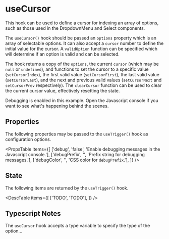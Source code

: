 
# useCursor

<div className="large">
  This hook can be used to define a cursor for indexing an array of options,
  such as those used in the DropdownMenu and Select components.
</div>

The `useCursor()` hook should be passed an `options` property which is an
array of selectable options.  It can also accept a `cursor` number to define
the initial value for the cursor.  A `validOption` function can be specified
which will determine if an option is valid and can be selected.

The hook returns a copy of the `options`, the current `cursor` (which may be
`null` or `undefined`), and functions to set the cursor to a specific value
(`setCursorIndex`), the first valid value (`setCursorFirst`), the last valid
value (`setCursorLast`), and the next and previous valid values (`setCursorNext`
and `setCursorPrev` respectively).  The `clearCursor` function can be used to
clear the current cursor value, effectively resetting the state.

Debugging is enabled in this example.  Open the Javascript console if you want
to see what's happening behind the scenes.

<Example
  Component={Component}
  code={Source}
  highlightLines="16-26,40,48,51,54,57,60,70,73,76,79,82"
  expand
/>

## Properties

The following properties may be passed to the `useTrigger()` hook as
configuration options.

<PropsTable
  items={[
    ['debug',       'false',  'Enable debugging messages in the Javascript console.'],
    ['debugPrefix', '',       'Prefix string for debugging messages.'],
    ['debugColor',  '',       'CSS color for `debugPrefix`.'],
  ]}
/>

## State

The following items are returned by the `useTrigger()` hook.

<DescTable
  items={[
    ['TODO',      'TODO'],
  ]}
/>

## Typescript Notes

The `useCursor` hook accepts a type variable to specify the type of the
option...

